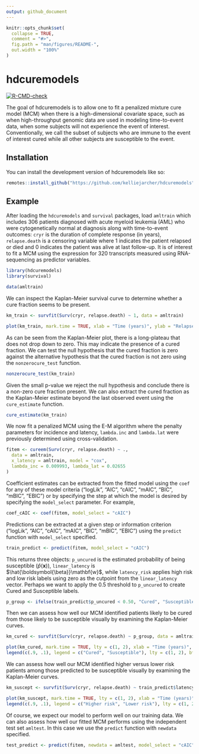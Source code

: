 ```yaml
---
output: github_document
---
```


<!-- README.md is generated from README.Rmd. Please edit that file -->

```r
knitr::opts_chunk$set(
  collapse = TRUE,
  comment = "#>",
  fig.path = "man/figures/README-",
  out.width = "100%"
)
```

# hdcuremodels

<!-- badges: start -->
[![R-CMD-check](https://github.com/kelliejarcher/hdcuremodels/actions/workflows/R-CMD-check.yaml/badge.svg)](https://github.com/kelliejarcher/hdcuremodels/actions/workflows/R-CMD-check.yaml)
<!-- badges: end -->

The goal of hdcuremodels is to allow one to fit a penalized mixture cure model (MCM) when there is a high-dimensional covariate space, such as when high-throughput genomic data are used in modeling time-to-event data, when some subjects will not experience the event of interest. Conventionally, we call the subset of subjects who are immune to the event of interest cured while all other subjects are susceptible to the event.

## Installation

You can install the development version of hdcuremodels like so:

``` r
remotes::install_github("https://github.com/kelliejarcher/hdcuremodels")
```

## Example

After loading the `hdcuremodels` and `survival` packages, load `amltrain` which includes 306 patients diagnosed with acute myeloid leukemia (AML) who were cytogenetically normal at diagnosis along with time-to-event outcomes: `cryr` is the duration of complete response (in years), `relapse.death` is a censoring variable where 1 indicates the patient relapsed or died and 0 indicates the patient was alive at last follow-up. It is of interest to fit a MCM using the expression for 320 transcripts measured using RNA-sequencing as predictor variables.

```r
library(hdcuremodels)
library(survival)
```

```r
data(amltrain)
```

We can inspect the Kaplan-Meier survival curve to determine whether a cure fraction seems to be present.

```r
km_train <- survfit(Surv(cryr, relapse.death) ~ 1, data = amltrain)
```

```r
plot(km_train, mark.time = TRUE, xlab = "Time (years)", ylab = "Relapse-free survival")
```

As can be seen from the Kaplan-Meier plot, there is a long-plateau that does not drop down to zero. This may indicate the presence of a cured fraction. We can test the null hypothesis that the cured fraction is zero against the alternative hypothesis that the cured fraction is not zero using the `nonzerocure_test` function.

```r
nonzerocure_test(km_train)
```

Given the small p-value we reject the null hypothesis and conclude there is a non-zero cure fraction present. We can also extract the cured fraction as the Kaplan-Meier estimate beyond the last observed event using the `cure_estimate` function.

```r
cure_estimate(km_train)
```

We now fit a penalized MCM using the E-M algorithm where the penalty parameters for incidence and latency, `lambda.inc` and `lambda.lat` were previously determined using cross-validation.

```r
fitem <- cureem(Surv(cryr, relapse.death) ~ .,
  data = amltrain,
  x_latency = amltrain, model = "cox",
  lambda_inc = 0.009993, lambda_lat = 0.02655
)
```                      

Coefficient estimates can be extracted from the fitted model using the `coef` for any of these model criteria ("logLik", "AIC", "cAIC", "mAIC", "BIC", "mBIC", "EBIC") or by specifying the step at which the model is desired by specifying the `model_select` parameter. For example,

```r
coef_cAIC <- coef(fitem, model_select = "cAIC")
```

Predictions can be extracted at a given step or information criterion ("logLik", "AIC", "cAIC", "mAIC", "BIC", "mBIC", "EBIC") using the `predict` function with `model_select` specified.

```r
train_predict <- predict(fitem, model_select = "cAIC")
```

This returns three objects: `p_uncured` is the estimated probability of being susceptible ($\hat{p}(\mathbf{x})$), `linear_latency` is $\hat{\boldsymbol{\beta}}\mathbf{w}$, while `latency_risk` applies high risk and low risk labels using zero as the cutpoint from the `linear_latency` vector. Perhaps we want to apply the 0.5 threshold to `p_uncured` to create Cured and Susceptible labels.

```r
p_group <- ifelse(train_predict$p_uncured < 0.50, "Cured", "Susceptible")
```

Then we can assess how well our MCM identified patients likely to be cured from those likely to be susceptible visually by examining the Kaplan-Meier curves.

```r
km_cured <- survfit(Surv(cryr, relapse.death) ~ p_group, data = amltrain)
```

```r
plot(km_cured, mark.time = TRUE, lty = c(1, 2), xlab = "Time (years)", ylab = "Relapse-free survival")
legend(c(.9, .1), legend = c("Cured", "Susceptible"), lty = c(1, 2), bty = "n")
```

We can assess how well our MCM identified higher versus lower risk patients among those predicted to be susceptible visually by examining the Kaplan-Meier curves.

```r
km_suscept <- survfit(Surv(cryr, relapse.death) ~ train_predict$latency_risk, data = amltrain, subset = (p_group == "Susceptible"))
```

```r
plot(km_suscept, mark.time = TRUE, lty = c(1, 2), xlab = "Time (years)", ylab = "Relapse-free survival")
legend(c(.9, .1), legend = c("Higher risk", "Lower risk"), lty = c(1, 2), bty = "n")
```

Of course, we expect our model to perform well on our training data. We can also assess how well our fitted MCM performs using the independent test set `amltest`. In this case we use the `predict` function with `newdata` specified.

```r
test_predict <- predict(fitem, newdata = amltest, model_select = "cAIC")
```



